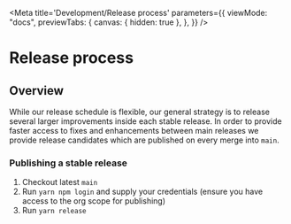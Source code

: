 
<Meta
  title='Development/Release process'
  parameters={{
    viewMode: "docs",
    previewTabs: {
      canvas: { hidden: true },
    },
  }}
/>

# Release process

## Overview

While our release schedule is flexible, our general strategy is to release several larger improvements inside each stable release. In order to provide faster access to fixes and enhancements between main releases we provide release candidates which are published on every merge into `main`.

### Publishing a stable release

1. Checkout latest `main`
2. Run `yarn npm login` and supply your credentials (ensure you have access to the org scope for publishing)
3. Run `yarn release`
